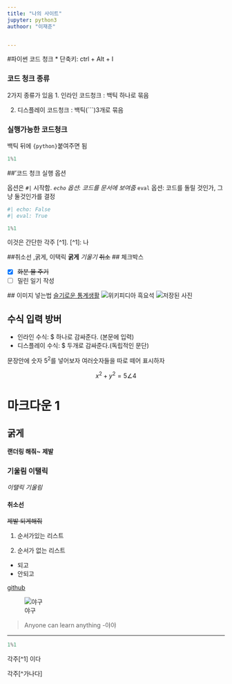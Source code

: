 ```yaml
---
title: "나의 사이트"
jupyter: python3
authoor: "이재준"


---
```


#파이썬 코드 청크
* 단축키: ctrl + Alt + I

### 코드 청크 종류

2가지 종류가 있음
1. 인라인 코드청크 : 백틱 하나로 묶음

2. 디스플레이 코드청크 : 백틱(```)3개로 묶음

### 실행가능한 코드청크
백틱 뒤에 `{python}`붙여주면 됨
```python
1%1
```

##'코드 청크 실행 옵션

옵션은 `#|` 시작함.
*`echo` 옵션: 코드를 문서에 보여줌
*`eval` 옵션: 코드를 돌릴 것인가, 그냥 둘것인가를 결정
```python
#| echo: False
#| eval: True

1%1
```
  이것은 간단한 각주  [^1].
  [^1]: 나
  
  ##취소선 ,굵게, 이택릭
  **굵게**
  *기울기*
  ~~취소~~
  ## 체크박스
  
  - [x] ~~화분 물 주기~~
  - [ ] 밀린 일기 작성
  
  ## 이미지 넣는법
[슬기로운 통계생활](https://statisticsplaybook.com/)
![위키피디아 흑요석](https://upload.wikimedia.org/wikipedia/commons/thumb/8/8c/ObsidianOregon.jpg/360px-ObsidianOregon.jpg)
![저장된 사진](C:\Users\USER\Desktop\이재준\주석 2024-07-11 114552)

## 수식 입력 방버
* 인라인 수식: $ 하나로 감싸준다. (본문에 입력)
* 디스플레이 수식: $ 두개로 감싸준다.(독립적인 문단)

문장안에 숫자 $5^2$를 넣어보자
여러숫자들을 따로 떼어 표시하자

$$
x^2+ y^2 = 5
\angle 4
$$

# 마크다운 1
## 굵게
**랜더링 해줘~**
__제발__

### 기울림 이탤릭

*이탤릭*
_기울림_

#### 취소선
~~제발 되게해줘~~

1. 순서가있는 리스트

2. 순서가 없는 리스트

- 되고
- 안되고

[github](naver.com) 

![야구](https://search.naver.com/search.naver?ssc=tab.image.all&where=image&sm=tab_jum&query=%EC%95%BC%EA%B5%AC#imgId=image_sas%3Ablog_58387660d4451e66dff75228e9c94c8f)

>Anyone can learn anything
\-야야

---
```python
1%1
```
각주[^1] 이다


각주[^가나다]

